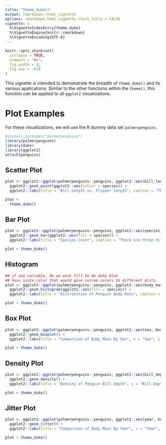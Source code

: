 ```yaml
---
title: "theme_duke()"
output: rmarkdown::html_vignette
options: rmarkdown.html_vignette.check_title = FALSE
vignette: >
  %\VignetteIndexEntry{theme_duke}
  %\VignetteEngine{knitr::rmarkdown}
  %\VignetteEncoding{UTF-8}
---
```


```r
knitr::opts_chunk$set(
  collapse = TRUE,
  comment = "#>",
  fig.width = 8,
  fig.asp = .618
)
```

This vignette is intended to demonstrate the breadth of `theme_duke()` and its
various applications. Similar to the other functions within the `theme()`, this function can be applied to all `ggplot2` visualizations. 

# Plot Examples

For these visualizations, we will use the R dummy data set `palmerpenguins`.

```r
#install.packages("palmerpenguins")
library(palmerpenguins)
library(duke)
library(ggplot2)
attach(penguins)
```

## Scatter Plot

```r
plot <- ggplot2::ggplot(palmerpenguins::penguins, ggplot2::aes(bill_length_mm, flipper_length_mm)) +
  ggplot2::geom_point(ggplot2::aes(colour = species)) +
  ggplot2::labs(title = "Bill Length vs. Flipper Length", caption = "There are three different species of penguins.", x = "Bill Length (mm)", y = "Flipper Length (mm)")

plot + 
  theme_duke()
```


## Bar Plot

```r
plot <- ggplot2::ggplot(palmerpenguins::penguins, ggplot2::aes(species)) +
  ggplot2::geom_bar(ggplot2::aes(fill = species)) +
  ggplot2::labs(title = "Species Count", caption = "There are three different species of penguins.", x = "Species", y = "Count")

plot + theme_duke()
```

## Histogram

```r
## if one variable, do we want fill to be duke blue
## have scale_color that would give custom colors to different dists.
plot <- ggplot2::ggplot(palmerpenguins::penguins, ggplot2::aes(body_mass_g)) +
  ggplot2::geom_histogram(ggplot2::aes(fill = species)) +
  ggplot2::labs(title = "Distribution of Penguin Body Mass", caption = "There are three different species of penguins.", x = "Body Mass (g)", y = "Count")

plot + theme_duke()
```

## Box Plot

```r
plot <- ggplot2::ggplot(palmerpenguins::penguins, ggplot2::aes(sex, body_mass_g)) +
  ggplot2::geom_boxplot() +
  ggplot2::labs(title = "Comparison of Body Mass By Sex", x = "Sex", y = "Body Mass (g)")

plot + theme_duke()
```

## Density Plot

```r
plot <- ggplot2::ggplot(palmerpenguins::penguins, ggplot2::aes(bill_depth_mm)) +
  ggplot2::geom_density() +
  ggplot2::labs(title = "Density of Penguin Bill Depth", x = "Bill Depth (mm)", y = "Densiy")

plot + theme_duke()
```


## Jitter Plot

```r
plot <- ggplot2::ggplot(palmerpenguins::penguins, ggplot2::aes(year, body_mass_g)) +
  ggplot2::geom_jitter() +
  ggplot2::labs(title = "Comparison of Body Mass By Year", x = "Year", y = "Body Mass (g)")

plot + theme_duke()
```
